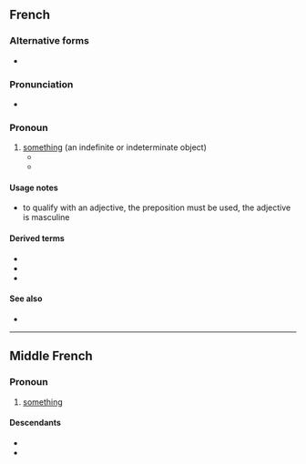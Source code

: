 ==French==

===Alternative forms===
* {{q|abbreviation}} {{l|fr|qqch}}

===Pronunciation===
* {{fr-IPA}}

===Pronoun===
{{fr-pron|p=quelques choses}}

# [[something]] (an indefinite or indeterminate object)
#* {{quote-book|fr|title=Dracula|passage=Elle sourit et dit '''quelque chose''' à un homme en manches de chemise qui l’avait suivie.|type=translation|translation=She smiled and said '''something''' to a man in shirtsleeves, who had followed her.}}
#* {{quote-book|fr|title=Dracula|passage=Ensuite, j’ai le vague souvenir de '''quelque chose''' de long et de sombre, avec des yeux flamboyants, juste comme nous l’avons vu l’autre soir dans le soleil couchant, tandis que j’avais l’impression d’être entourée de douceur et d’amertume tout ensemble.|type=translation|translation=Then I have a vague memory of '''something''' long and dark, with flashing eyes, just like we saw the other evening in the setting sun, while I had the impression of being surrounded by sweetness and bitterness all together.}}

====Usage notes====
* to qualify with an adjective, the preposition {{l|fr|de}} must be used, the adjective is masculine
*: {{ux|fr|quelque chose de nouveau|something new}}

====Derived terms====
* {{l|fr|à quelque chose malheur est bon}}
* {{l|fr|dire quelque chose}}
* {{l|fr|il y a quelque chose de pourri au royaume du Danemark}}

====See also====
* {{l|fr|quelqu'un}}

----

==Middle French==

===Pronoun===
{{head|frm|pronoun|head=[[quelque]] [[chose]]}}

# [[something]]

====Descendants====
* {{desc|fr|quelque chose}}
* {{desc|en|kickshaw|bor=1}}